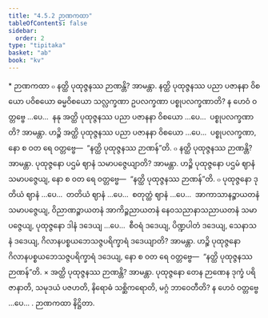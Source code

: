 ```yaml
---
title: "4.5.2 ဉာဏကထာ"
tableOfContents: false
sidebar:
  order: 2
type: "tipitaka"
basket: "ab"
book: "kv"
---
```



<DynamicBreadcrumb />

<Paragraph type="center" book="kv">
* ဉာဏကထာ
</Paragraph>

<Division number="863" book="kv">

<Paragraph number="2660" book="kv">
๐ နတ္ထိ ပုထုဇ္ဇနဿ ဉာဏန္တိ? အာမန္တာ. နတ္ထိ ပုထုဇ္ဇနဿ ပညာ ပဇာနနာ ဝိစယော ပဝိစယော ဓမ္မဝိစယော သလ္လက္ခဏာ ဥပလက္ခဏာ ပစ္စုပလက္ခဏာတိ? န ဟေဝံ ဝတ္တဗ္ဗေ …ပေ…  နနု အတ္ထိ ပုထုဇ္ဇနဿ ပညာ ပဇာနနာ ဝိစယော …ပေ…  ပစ္စုပလက္ခဏာတိ? အာမန္တာ. ဟဉ္စိ အတ္ထိ ပုထုဇ္ဇနဿ ပညာ ပဇာနနာ ဝိစယော …ပေ…  ပစ္စုပလက္ခဏာ, နော စ ဝတ ရေ ဝတ္တဗ္ဗေ—  “နတ္ထိ ပုထုဇ္ဇနဿ ဉာဏန်”တိ.
</Paragraph>

</Division>
<Division number="864" book="kv">

<Paragraph number="2661" book="kv">
๐ နတ္ထိ ပုထုဇ္ဇနဿ ဉာဏန္တိ? အာမန္တာ. ပုထုဇ္ဇနော ပဌမံ ဈာနံ သမာပဇ္ဇေယျာတိ? အာမန္တာ. ဟဉ္စိ ပုထုဇ္ဇနော ပဌမံ ဈာနံ သမာပဇ္ဇေယျ, နော စ ဝတ ရေ ဝတ္တဗ္ဗေ—  “နတ္ထိ ပုထုဇ္ဇနဿ ဉာဏန်”တိ.
</Paragraph>

<Paragraph number="2662" book="kv">
๐ ပုထုဇ္ဇနော ဒုတိယံ ဈာနံ …ပေ…  တတိယံ ဈာနံ …ပေ…  စတုတ္ထံ ဈာနံ …ပေ…  အာကာသာနဉ္စာယတနံ သမာပဇ္ဇေယျ, ဝိညာဏဉ္စာယတနံ အာကိဉ္စညာယတနံ နေဝသညာနာသညာယတနံ သမာပဇ္ဇေယျ, ပုထုဇ္ဇနော ဒါနံ ဒဒေယျ …ပေ…  စီဝရံ ဒဒေယျ, ပိဏ္ဍပါတံ ဒဒေယျ, သေနာသနံ ဒဒေယျ, ဂိလာနပစ္စယဘေသဇ္ဇပရိက္ခာရံ ဒဒေယျာတိ? အာမန္တာ. ဟဉ္စိ ပုထုဇ္ဇနော ဂိလာနပစ္စယဘေသဇ္ဇပရိက္ခာရံ ဒဒေယျ, နော စ ဝတ ရေ ဝတ္တဗ္ဗေ—  “နတ္ထိ ပုထုဇ္ဇနဿ ဉာဏန်”တိ.
</Paragraph>

</Division>
<Division number="865" book="kv">

<Paragraph number="2663" book="kv">
× အတ္ထိ ပုထုဇ္ဇနဿ ဉာဏန္တိ? အာမန္တာ. ပုထုဇ္ဇနော တေန ဉာဏေန ဒုက္ခံ ပရိဇာနာတိ, သမုဒယံ ပဇဟတိ, နိရောဓံ သစ္ဆိကရောတိ, မဂ္ဂံ ဘာဝေတီတိ? န ဟေဝံ ဝတ္တဗ္ဗေ …ပေ… .

</Paragraph>
</Division>

<Paragraph number="2664" type="center" book="kv">
ဉာဏကထာ နိဋ္ဌိတာ.
</Paragraph>
